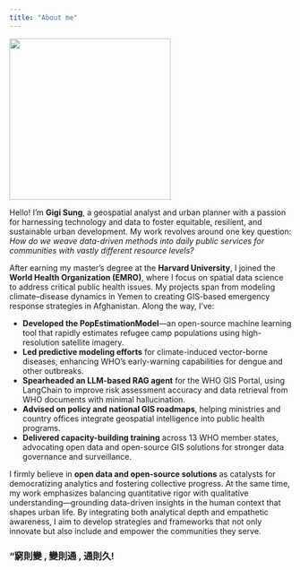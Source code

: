 ```yaml
---
title: "About me"
---
```


<!-- Use a grid -->
::: {.grid}

<!-- Left column has a width of 4/12 and shows a picture of me -->
::: {.g-col-4}
![](images/profile.jpg){width=3in}
:::

<!-- Text gets a column with width 8/12 -->
::: {.g-col-8}

Hello! I’m **Gigi Sung**, a geospatial analyst and urban planner with a passion for harnessing technology and data to foster equitable, resilient, and sustainable urban development. My work revolves around one key question: *How do we weave data-driven methods into daily public services for communities with vastly different resource levels?*

After earning my master's degree at the **Harvard University**, I joined the **World Health Organization (EMRO)**, where I focus on spatial data science to address critical public health issues. My projects span from modeling climate–disease dynamics in Yemen to creating GIS-based emergency response strategies in Afghanistan. Along the way, I’ve:

- **Developed the PopEstimationModel**—an open-source machine learning tool that rapidly estimates refugee camp populations using high-resolution satellite imagery.  
- **Led predictive modeling efforts** for climate-induced vector-borne diseases, enhancing WHO’s early-warning capabilities for dengue and other outbreaks.  
- **Spearheaded an LLM-based RAG agent** for the WHO GIS Portal, using LangChain to improve risk assessment accuracy and data retrieval from WHO documents with minimal hallucination.  
- **Advised on policy and national GIS roadmaps**, helping ministries and country offices integrate geospatial intelligence into public health programs.  
- **Delivered capacity-building training** across 13 WHO member states, advocating open data and open-source GIS solutions for stronger data governance and surveillance.  

I firmly believe in **open data and open-source solutions** as catalysts for democratizing analytics and fostering collective progress. At the same time, my work emphasizes balancing quantitative rigor with qualitative understanding—grounding data-driven insights in the human context that shapes urban life. By integrating both analytical depth and empathetic awareness, I aim to develop strategies and frameworks that not only innovate but also include and empower the communities they serve.

### "窮則變 , 變則通 , 通則久!

::: 

:::



